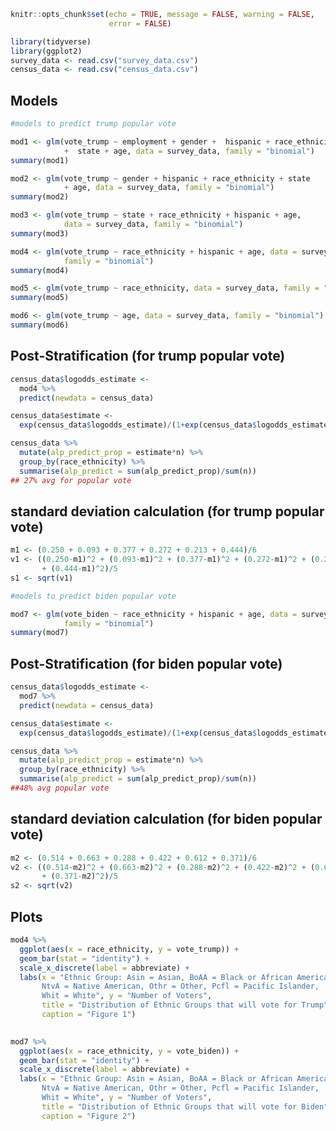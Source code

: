 

```{r setup, include=FALSE}
knitr::opts_chunk$set(echo = TRUE, message = FALSE, warning = FALSE, 
                      error = FALSE)
```

``` {r}
library(tidyverse)
library(ggplot2)
survey_data <- read.csv("survey_data.csv")
census_data <- read.csv("census_data.csv")
```

## Models

```{r}
#models to predict trump popular vote

mod1 <- glm(vote_trump ~ employment + gender +  hispanic + race_ethnicity 
            +  state + age, data = survey_data, family = "binomial") 
summary(mod1) 

mod2 <- glm(vote_trump ~ gender + hispanic + race_ethnicity + state
            + age, data = survey_data, family = "binomial")
summary(mod2)

mod3 <- glm(vote_trump ~ state + race_ethnicity + hispanic + age, 
            data = survey_data, family = "binomial")
summary(mod3)

mod4 <- glm(vote_trump ~ race_ethnicity + hispanic + age, data = survey_data, 
            family = "binomial")
summary(mod4)

mod5 <- glm(vote_trump ~ race_ethnicity, data = survey_data, family = "binomial")
summary(mod5)

mod6 <- glm(vote_trump ~ age, data = survey_data, family = "binomial")
summary(mod6)
```

## Post-Stratification (for trump popular vote)

```{r}
census_data$logodds_estimate <-
  mod4 %>%
  predict(newdata = census_data)

census_data$estimate <-
  exp(census_data$logodds_estimate)/(1+exp(census_data$logodds_estimate))

census_data %>%
  mutate(alp_predict_prop = estimate*n) %>%
  group_by(race_ethnicity) %>% 
  summarise(alp_predict = sum(alp_predict_prop)/sum(n))
## 27% avg for popular vote
```


## standard deviation calculation (for trump popular vote)

```{r}
m1 <- (0.250 + 0.093 + 0.377 + 0.272 + 0.213 + 0.444)/6
v1 <- ((0.250-m1)^2 + (0.093-m1)^2 + (0.377-m1)^2 + (0.272-m1)^2 + (0.213-m1)^2 
       + (0.444-m1)^2)/5
s1 <- sqrt(v1)
```



```{r}
#models to predict biden popular vote

mod7 <- glm(vote_biden ~ race_ethnicity + hispanic + age, data = survey_data, 
            family = "binomial")
summary(mod7) 

```



## Post-Stratification (for biden popular vote)

```{r}
census_data$logodds_estimate <-
  mod7 %>%
  predict(newdata = census_data)

census_data$estimate <-
  exp(census_data$logodds_estimate)/(1+exp(census_data$logodds_estimate))

census_data %>%
  mutate(alp_predict_prop = estimate*n) %>%
  group_by(race_ethnicity) %>% 
  summarise(alp_predict = sum(alp_predict_prop)/sum(n))
##48% avg popular vote
```

## standard deviation calculation (for biden popular vote)

```{r}
m2 <- (0.514 + 0.663 + 0.288 + 0.422 + 0.612 + 0.371)/6
v2 <- ((0.514-m2)^2 + (0.663-m2)^2 + (0.288-m2)^2 + (0.422-m2)^2 + (0.612-m2)^2 
       + (0.371-m2)^2)/5
s2 <- sqrt(v2)
```



## Plots

```{r}
mod4 %>% 
  ggplot(aes(x = race_ethnicity, y = vote_trump)) +
  geom_bar(stat = "identity") +
  scale_x_discrete(label = abbreviate) + 
  labs(x = "Ethnic Group: Asin = Asian, BoAA = Black or African American, 
       NtvA = Native American, Othr = Other, Pcfl = Pacific Islander, 
       Whit = White", y = "Number of Voters", 
       title = "Distribution of Ethnic Groups that will vote for Trump", 
       caption = "Figure 1")
  

mod7 %>% 
  ggplot(aes(x = race_ethnicity, y = vote_biden)) +
  geom_bar(stat = "identity") +
  scale_x_discrete(label = abbreviate) + 
  labs(x = "Ethnic Group: Asin = Asian, BoAA = Black or African American, 
       NtvA = Native American, Othr = Other, Pcfl = Pacific Islander, 
       Whit = White", y = "Number of Voters",
       title = "Distribution of Ethnic Groups that will vote for Biden", 
       caption = "Figure 2")

```




































